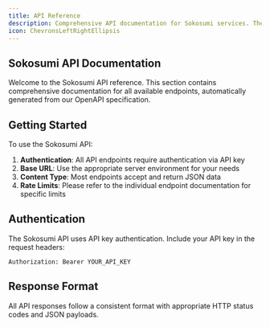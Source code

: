```yaml
---
title: API Reference
description: Comprehensive API documentation for Sokosumi services. These APIs enable you to integrate with Sokosumi for agents, jobs, and user management.
icon: ChevronsLeftRightEllipsis
---
```


## Sokosumi API Documentation

Welcome to the Sokosumi API reference. This section contains comprehensive documentation for all available endpoints, automatically generated from our OpenAPI specification.


## Getting Started

To use the Sokosumi API:

1. **Authentication**: All API endpoints require authentication via API key
2. **Base URL**: Use the appropriate server environment for your needs
3. **Content Type**: Most endpoints accept and return JSON data
4. **Rate Limits**: Please refer to the individual endpoint documentation for specific limits

## Authentication

The Sokosumi API uses API key authentication. Include your API key in the request headers:

```
Authorization: Bearer YOUR_API_KEY
```

## Response Format

All API responses follow a consistent format with appropriate HTTP status codes and JSON payloads.